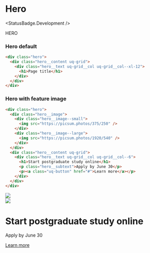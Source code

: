 
<Meta title="Components/Hero/All" />

# Hero
<StatusBadge.Development />

HERO 

<Canvas withSource="none">
  <Story id="components-hero" height={505} />
</Canvas>

### Hero default

```html
<div class="hero">  
  <div class="hero__content uq-grid">
    <div class="hero__text uq-grid__col uq-grid__col--xl-12">
      <h1>Page title</h1>
    </div>
  </div>
</div>
```

### Hero with feature image

```html
<div class="hero">  
  <div class="hero__image">
    <div class="hero__image--small">
      <img src="https://picsum.photos/375/250" />
    </div>
    <div class="hero__image--large">
      <img src="https://picsum.photos/1920/540" />
    </div>
  </div>
  <div class="hero__content uq-grid">
    <div class="hero__text uq-grid__col uq-grid__col--6">
      <h1>Start postgraduate study online</h1>
      <p class="hero__subtext">Apply by June 30</p>
      <p><a class="uq-button" href="#">Learn more</a></p>
    </div>
  </div>
</div>
```

<!-- Page header (with image) -->
<div class="hero hero--feature-image">  
  <div class="hero__image">
    <div class="hero__image--small">
      <img src="https://picsum.photos/375/250" />
    </div>
    <div class="hero__image--large">
      <img src="https://picsum.photos/1920/540" />
    </div>
  </div>
  <div class="hero__content uq-grid">
    <div class="hero__text uq-grid__col uq-grid__col--xl-6">
      <h1>Start postgraduate study online</h1>
      <p class="hero__subtext">Apply by June 30</p>
      <p><a class="uq-button" href="#">Learn more</a></p>
    </div>
  </div>
</div>